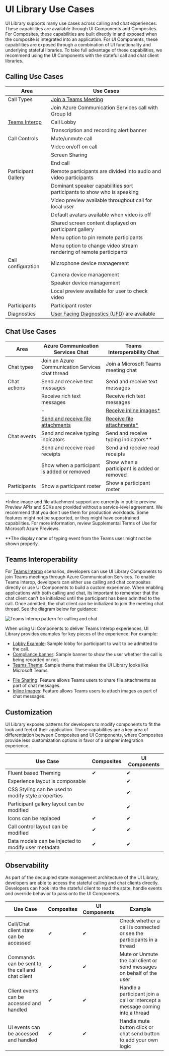 
<Meta title="Use Cases" />

# UI Library Use Cases

UI Library supports many use cases across calling and chat experiences.
These capabilities are available through UI Components and Composites.
For Composites, these capabilities are built directly in and exposed when the composite is integrated into an application.
For UI Components, these capabilities are exposed through a combination of UI functionality and underlying stateful libraries.
To take full advantage of these capabilities, we recommend using the UI Components with the stateful call and chat client libraries.

## Calling Use Cases

| Area                                                                                            | Use Cases                                                                                                                                                   |
| ----------------------------------------------------------------------------------------------- | ----------------------------------------------------------------------------------------------------------------------------------------------------------- |
| Call Types                                                                                      | [Join a Teams Meeting](#teams-interoperability)                                                                                                             |
|                                                                                                 | Join Azure Communication Services call with Group Id                                                                                                        |
| [Teams Interop](https://docs.microsoft.com/azure/communication-services/concepts/teams-interop) | Call Lobby                                                                                                                                                  |
|                                                                                                 | Transcription and recording alert banner                                                                                                                    |
| Call Controls                                                                                   | Mute/unmute call                                                                                                                                            |
|                                                                                                 | Video on/off on call                                                                                                                                        |
|                                                                                                 | Screen Sharing                                                                                                                                              |
|                                                                                                 | End call                                                                                                                                                    |
| Participant Gallery                                                                             | Remote participants are divided into audio and video participants                                                                                           |
|                                                                                                 | Dominant speaker capabilities sort participants to show who is speaking                                                                                     |
|                                                                                                 | Video preview available throughout call for local user                                                                                                      |
|                                                                                                 | Default avatars available when video is off                                                                                                                 |
|                                                                                                 | Shared screen content displayed on participant gallery                                                                                                      |
|                                                                                                 | Menu option to pin remote participants                                                                                                                      |
|                                                                                                 | Menu option to change video stream rendering of remote participants                                                                                         |
| Call configuration                                                                              | Microphone device management                                                                                                                                |
|                                                                                                 | Camera device management                                                                                                                                    |
|                                                                                                 | Speaker device management                                                                                                                                   |
|                                                                                                 | Local preview available for user to check video                                                                                                             |
| Participants                                                                                    | Participant roster                                                                                                                                          |
| Diagnostics                                                                                     | [User Facing Diagnostics (UFD)](https://docs.microsoft.com/azure/communication-services/concepts/voice-video-calling/user-facing-diagnostics) are available |

## Chat Use Cases

| Area         | Azure Communication Services Chat                                                                                                            | Teams Interoperability Chat                                                                                                               |
| ------------ | -------------------------------------------------------------------------------------------------------------------------------------------- | ----------------------------------------------------------------------------------------------------------------------------------------- |
| Chat types   | Join an Azure Communication Services chat thread                                                                                             | Join a Microsoft Teams meeting chat                                                                                                       |
| Chat actions | Send and receive text messages                                                                                                               | Send and receive text messages                                                                                                            |
|              | Receive rich text messages                                                                                                                   | Receive rich text messages                                                                                                                |
|              | -                                                                                                                                            | [Receive inline images\*](https://learn.microsoft.com/en-us/azure/communication-services/tutorials/inline-image-tutorial-interop-chat)    |
|              | [Send and receive file attachments](https://learn.microsoft.com/en-us/azure/communication-services/tutorials/file-sharing-tutorial-acs-chat) | [Receive file attachments\*](https://learn.microsoft.com/en-us/azure/communication-services/tutorials/file-sharing-tutorial-interop-chat) |
| Chat events  | Send and receive typing indicators                                                                                                           | Send and receive typing indicators\*\*                                                                                                    |
|              | Send and receive read receipts                                                                                                               | Send and receive read receipts                                                                                                            |
|              | Show when a participant is added or removed                                                                                                  | Show when a participant is added or removed                                                                                               |
| Participants | Show a participant roster                                                                                                                    | Show a participant roster                                                                                                                 |

\*Inline image and file attachment support are currently in public preview. Preview APIs and SDKs are provided without a service-level agreement. We recommend that you don't use them for production workloads. Some features might not be supported, or they might have constrained capabilities. For more information, review Supplemental Terms of Use for Microsoft Azure Previews.

\*\*The display name of typing event from the Teams user might not be shown properly.

## Teams Interoperability

For [Teams Interop](https://docs.microsoft.com/azure/communication-services/concepts/teams-interop) scenarios, developers can use UI Library Components to join Teams meetings through Azure Communication Services.
To enable Teams Interop, developers can either use calling and chat composites directly or use UI Components to build a custom experience.
When enabling applications with both calling and chat, its important to remember that the chat client can't be initialized until the participant has been admitted to the call.
Once admitted, the chat client can be initialized to join the meeting chat thread.
See the diagram below for guidance:

![Teams Interop pattern for calling and chat](images/teams-interop-pattern.png)

When using UI Components to deliver Teams Interop experiences, UI Library provides examples for key pieces of the experience.
For example:

- [Lobby Example](./?path=/docs/concepts-teams-interop-lobby--docs): Sample lobby for participant to wait to be admitted to the call.
- [Compliance banner](./?path=/docs/concepts-teams-interop-compliance-banner--docs): Sample banner to show the user whether the call is being recorded or not.
- [Teams Theme](./?path=/docs/examples-themes-teams--docs): Sample theme that makes the UI Library looks like Microsoft Teams.

<SingleLineBetaBanner content="The following features are currently in public preview" />

- [File Sharing](https://learn.microsoft.com/en-us/azure/communication-services/tutorials/file-sharing-tutorial-interop-chat): Feature allows Teams users to share file attachments as part of chat messages.
- [Inline Images](https://learn.microsoft.com/en-us/azure/communication-services/tutorials/inline-image-tutorial-interop-chat): Feature allows Teams users to attach images as part of chat messages.

## Customization

UI Library exposes patterns for developers to modify components to fit the look and feel of their application.
These capabilities are a key area of differentiation between Composites and UI Components, where Composites provide less customization options in favor of a simpler integration experience.

| Use Case                                            | Composites | UI Components |
| --------------------------------------------------- | ---------- | ------------- |
| Fluent based Theming                                | ✔         | ✔            |
| Experience layout is composable                     |            | ✔            |
| CSS Styling can be used to modify style properties  |            | ✔            |
| Participant gallery layout can be modified          |            | ✔            |
| Icons can be replaced                               | ✔         | ✔            |
| Call control layout can be modified                 | ✔         | ✔            |
| Data models can be injected to modify user metadata | ✔         | ✔            |

## Observability

As part of the decoupled state management architecture of the UI Library, developers are able to access the stateful calling and chat clients directly.
Developers can hook into the stateful client to read the state, handle events and override behavior to pass onto the UI Components.

| Use Case                                         | Composites | UI Components | Example                                                                      |
| ------------------------------------------------ | ---------- | ------------- | ---------------------------------------------------------------------------- |
| Call/Chat client state can be accessed           | ✔         | ✔            | Check whether a call is connected or see the participants in a thread        |
| Commands can be sent to the call and chat client | ✔         | ✔            | Mute or Unmute the call client or send messages on behalf of the user        |
| Client events can be accessed and handled        | ✔         | ✔            | Handle a participant join a call or intercept a message coming into a thread |
| UI events can be accessed and handled            | ✔         | ✔            | Handle mute button click or chat send button to add your own logic           |
